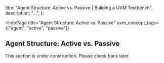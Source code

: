 
  title: "Agent Structure: Active vs. Passive | Building a UVM Testbench",
  description: "...",
};

<InfoPage
  title="Agent Structure: Active vs. Passive"
  uvm_concept_tags={["agent", "active", "passive"]}
>

  ## Agent Structure: Active vs. Passive

  This section is under construction. Please check back later.

</InfoPage>